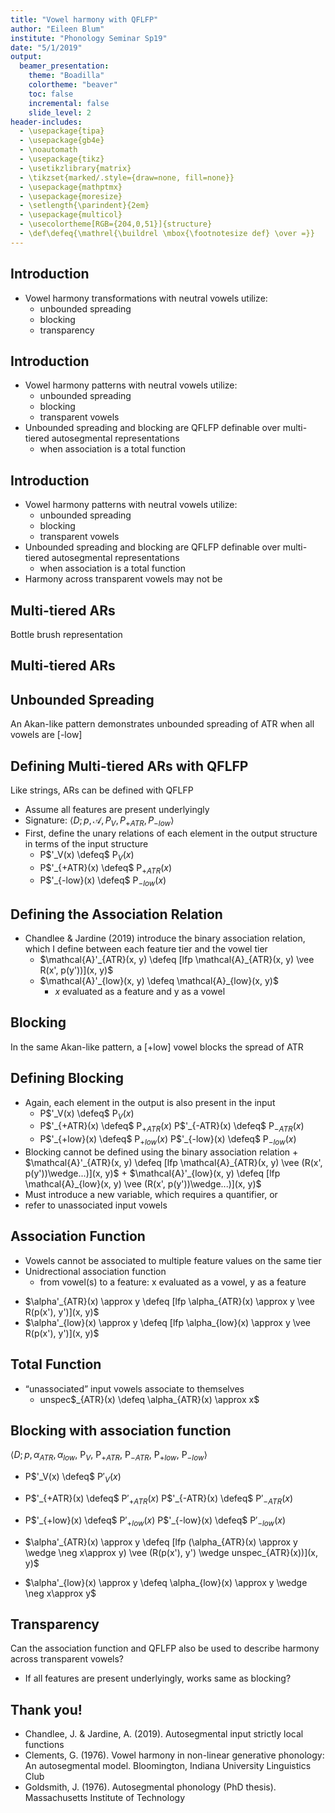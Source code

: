 ```yaml
---
title: "Vowel harmony with QFLFP"
author: "Eileen Blum"
institute: "Phonology Seminar Sp19"
date: "5/1/2019"
output: 
  beamer_presentation:
    theme: "Boadilla"
    colortheme: "beaver"
    toc: false
    incremental: false
    slide_level: 2
header-includes:
  - \usepackage{tipa}
  - \usepackage{gb4e}
  - \noautomath
  - \usepackage{tikz}
  - \usetikzlibrary{matrix}
  - \tikzset{marked/.style={draw=none, fill=none}}
  - \usepackage{mathptmx}
  - \usepackage{moresize}
  - \setlength{\parindent}{2em}
  - \usepackage{multicol}
  - \usecolortheme[RGB={204,0,51}]{structure}
  - \def\defeq{\mathrel{\buildrel \mbox{\footnotesize def} \over =}}
---
```


## Introduction

- Vowel harmony transformations with neutral vowels utilize:
    + unbounded spreading
    + blocking
    + transparency

## Introduction

- Vowel harmony patterns with neutral vowels utilize:
    + unbounded spreading
    + blocking
    + transparent vowels 
- Unbounded spreading and blocking are QFLFP definable over multi-tiered autosegmental representations
    + when association is a total function
    
## Introduction

- Vowel harmony patterns with neutral vowels utilize:
    + unbounded spreading
    + blocking
    + transparent vowels 
- Unbounded spreading and blocking are QFLFP definable over multi-tiered autosegmental representations
    + when association is a total function
- Harmony across transparent vowels may not be

## Multi-tiered ARs

Bottle brush representation

\begin{tikzpicture}[baseline=(current bounding box.north)]
  \matrix [matrix of nodes, ampersand replacement=\&, row sep=1.25ex, column sep=2.25ex, nodes={text height=0.75em, text depth=0.25em}] 
  {
               \& |(b)| $\pm$back \\
|(a)| $\pm$ATR \&                 \\
|(1)| V        \&                 \\
|(l)| $\pm$low \&                 \\
               \& |(r)| $\pm$round \\
  };
  \draw (a.south) -- (1.north);
  \draw (b.south) -- (1.north);
  \draw (1.south) -- (l.north);
  \draw (1.south) -- (r.north);
\end{tikzpicture}

## Multi-tiered ARs

\begin{multicols}{2}

Bottle brush representation

\begin{tikzpicture}[baseline=(current bounding box.north)]
  \matrix [matrix of nodes, ampersand replacement=\&, row sep=1.25ex, column sep=2.25ex, nodes={text height=0.75em, text depth=0.25em}] 
  {
               \& |(b)| $\pm$back \\
|(a)| $\pm$ATR \&                 \\
|(1)| V        \&                 \\
|(l)| $\pm$low \&                 \\
               \& |(r)| $\pm$round \\
  };
  \draw (a.south) -- (1.north);
  \draw (b.south) -- (1.north);
  \draw (1.south) -- (l.north);
  \draw (1.south) -- (r.north);
\end{tikzpicture}

\columnbreak

Obey OCP, NCC

\begin{tikzpicture}[baseline=(current bounding box.north)]
  \matrix [matrix of nodes, ampersand replacement=\&, row sep=2.25ex, column sep=2.25ex, nodes={text height=0.75em, text depth=0.25em}] 
  {
|(c)| +F \& |(d)| -F \& |(e)| +F\\
|(2)| V  \& |(3)| V  \& |(4)| V \\
|(f)| +G\\
  };
  \draw (c.south) -- (2.north);
  \draw (d.south) -- (3.north);
  \draw (e.south) -- (4.north);
  \draw foreach \x in {2, 3, 4} {(\x.south) -- (f.north)};
\end{tikzpicture}
\end{multicols}

## Unbounded Spreading

\noindent An Akan-like pattern demonstrates unbounded spreading of ATR when all vowels are [-low]

\begin{multicols}{2}

\begin{tikzpicture}[baseline=(current bounding box.north)]
  \matrix [matrix of nodes, ampersand replacement=\&, row sep=2.25ex, column sep=2.25ex, nodes={text height=0.75em, text depth=0.25em}] 
  {
|(a1)| +ATR \&          \& \\
|(1)| V    \& |(2)| V  \& |(3)| V \& |(4)| V \& $\mapsto$\\
|(a2)| -low\\
  };
  \draw (a1.south) -- (1.north);
  \draw foreach \x in {1, 2, 3, 4} {(\x.south) -- (a2.north)};
\end{tikzpicture}

\columnbreak

\begin{tikzpicture}[baseline=(current bounding box.north)]
  \matrix [matrix of nodes, ampersand replacement=\&, row sep=2.25ex, column sep=2.25ex, nodes={text height=0.75em, text depth=0.25em}] 
  {
|(a1)| +ATR \&          \& \\
|(1)| V    \& |(2)| V  \& |(3)| V \& |(4)| V \\
|(a2)| -low\\
  };
  \draw foreach \x in {1, 2, 3, 4} {(a1.south) -- (\x.north)};
  \draw foreach \x in {1, 2, 3, 4} {(\x.south) -- (a2.north)};
\end{tikzpicture}
\end{multicols}

## Defining Multi-tiered ARs with QFLFP

Like strings, ARs can be defined with QFLFP

- Assume all features are present underlyingly
- Signature: $\langle D; p,\mathcal{A}, P_V, P_{+ATR}, P_{-low}\rangle$
- First, define the unary relations of each element in the output structure in terms of the input structure
    + P$'_V(x) \defeq$ P$_V(x)$
    + P$'_{+ATR}(x) \defeq$ P$_{+ATR}(x)$
    + P$'_{-low}(x) \defeq$ P$_{-low}(x)$
    
## Defining the Association Relation

- Chandlee & Jardine (2019) introduce the binary association relation, which I define between each feature tier and the vowel tier
    + $\mathcal{A}'_{ATR}(x, y) \defeq [lfp \mathcal{A}_{ATR}(x, y) \vee R(x', p(y'))](x, y)$
    + $\mathcal{A}'_{low}(x, y) \defeq \mathcal{A}_{low}(x, y)$
        - $x$ evaluated as a feature and y as a vowel

## Blocking

\noindent In the same Akan-like pattern, a [+low] vowel blocks the spread of ATR

\begin{multicols}{2}

\begin{tikzpicture}[baseline=(current bounding box.north)]
  \matrix [matrix of nodes, ampersand replacement=\&, row sep=2.25ex, column sep=2.25ex, nodes={text height=0.75em, text depth=0.25em}] 
  {
|(a1)| +ATR \&         \& |(b1)| -ATR\\
|(1)| V     \& |(2)| V \& |(3)| V \& |(4)| V \& $\mapsto$\\
|(a2)| -low \&         \& |(b2)| +low \\
  };
  \draw (a1.south) -- (1.north);
  \draw (b1.south) -- (3.north);
  \draw foreach \x in {1, 2} {(\x.south) -- (a2.north)};
  \draw foreach \x in {3, 4} {(\x.south) -- (b2.north)};
\end{tikzpicture}

\columnbreak

\begin{tikzpicture}[baseline=(current bounding box.north)]
  \matrix [matrix of nodes, ampersand replacement=\&, row sep=2.25ex, column sep=2.25ex, nodes={text height=0.75em, text depth=0.25em}] 
  {
|(a1)| +ATR \&         \& |(b1)| -ATR\\
|(1)| V     \& |(2)| V \& |(3)| V \& |(4)| V \\
|(a2)| -low \&         \& |(b2)| +low \\
  };
  \draw foreach \x in {1, 2} {(a1.south) -- (\x.north)};
  \draw foreach \x in {3, 4} {(b1.south) -- (\x.north)};
  \draw foreach \x in {1, 2} {(\x.south) -- (a2.north)};
  \draw foreach \x in {3, 4} {(\x.south) -- (b2.north)};
\end{tikzpicture}
\end{multicols}

## Defining Blocking

- Again, each element in the output is also present in the input
    + P$'_V(x) \defeq$ P$_V(x)$
    + P$'_{+ATR}(x) \defeq$ P$_{+ATR}(x)$ \hspace{0.15in} P$'_{-ATR}(x) \defeq$ P$_{-ATR}(x)$
    + P$'_{+low}(x) \defeq$ P$_{+low}(x)$ \hspace{0.25in} P$'_{-low}(x) \defeq$ P$_{-low}(x)$
- Blocking cannot be defined using the binary association relation 
      + $\mathcal{A}'_{ATR}(x, y) \defeq [lfp \mathcal{A}_{ATR}(x, y) \vee (R(x', p(y'))\wedge...)](x, y)$
      + $\mathcal{A}'_{low}(x, y) \defeq [lfp \mathcal{A}_{low}(x, y) \vee (R(x', p(y'))\wedge...)](x, y)$
- Must introduce a new variable, which requires a quantifier, or
- refer to unassociated input vowels

## Association Function

- Vowels cannot be associated to multiple feature values on the same tier
- Unidrectional association function 
    + from vowel(s) to a feature: x evaluated as a vowel, y as a feature

\begin{tikzpicture}[baseline=(current bounding box.north)]
  \matrix [matrix of math nodes, ampersand replacement=\&, row sep=2.5ex, column sep=2.25ex, nodes={text height=1em, text depth=0.5em}] 
  {
|(a)| +ATR_1 \&             \&             \&           \& |(c)| +ATR_{1^1}\\
|(1)| V_2    \& |(2)| V_3   \& |(3)| V_4   \& \mapsto   \& |(4)| V_{2^1} \& |(5)| V_{3^1} \& |(6)| V_{4^1} \\
|(b)| -low_5 \&             \&             \&           \& |(d)| -low_{5^1}\\
  };
  \draw[black,<-] (a.south) -- (1.north);
  \draw[black,->] foreach \x in {1, 2, 3} {(\x.south) -- (b.north)};
  \draw[black,<-] foreach \x in {4, 5, 6} {(c.south) -- (\x.north)};
  \draw[black,->] foreach \x in {4, 5, 6} {(\x.south) -- (d.north)};
  \end{tikzpicture}
- $\alpha'_{ATR}(x) \approx y \defeq [lfp \alpha_{ATR}(x) \approx y \vee R(p(x'), y')](x, y)$
- $\alpha'_{low}(x) \approx y \defeq [lfp \alpha_{low}(x) \approx y \vee R(p(x'), y')](x, y)$

## Total Function

- "unassociated" input vowels associate to themselves
    + unspec$_{ATR}(x) \defeq \alpha_{ATR}(x) \approx x$

\begin{tikzpicture}[baseline=(current bounding box.north)]
  \matrix [matrix of nodes, ampersand replacement=\&, row sep=2.5ex, column sep=2.25ex, nodes={text height=1em, text depth=0.5em}] 
  {
|(a)| +ATR$_1$ \&             \&             \&           \& |(c)| +ATR$_{1^1}$\\
|(1)| V$_2$    \& |(2)| V$_3$ \& |(3)| V$_4$ \& $\mapsto$ \& |(4)| V$_{2^1}$ \& |(5)| V$_{3^1}$ \& |(6)| V$_{4^1}$ \\
|(b)| -low$_5$ \&             \&             \&           \& |(d)| -low$_{5^1}$\\
  };
  \draw[black,<-] (a.south) -- (1.north);
  \draw[black,->] foreach \x in {1, 2, 3} {(\x.south) -- (b.north)};
  \draw[black,<-] foreach \x in {4, 5, 6} {(c.south) -- (\x.north)};
  \draw[black,->] foreach \x in {4, 5, 6} {(\x.south) -- (d.north)};
  \path (2) edge [loop above] (2);
  \path (3) edge [loop above] (3);
  \end{tikzpicture}
  
## Blocking with association function

\noindent $\langle D; p, \alpha_{ATR}, \alpha_{low}$, P$_V$, P$_{+ATR}$, P$_{-ATR}$, P$_{+low}$, P$_{-low}\rangle$ 

- P$'_V(x) \defeq$ P$'_V(x)$
- P$'_{+ATR}(x) \defeq$ P$'_{+ATR}(x)$ \hspace{0.15in} P$'_{-ATR}(x) \defeq$ P$'_{-ATR}(x)$
- P$'_{+low}(x) \defeq$ P$'_{+low}(x)$ \hspace{0.25in} P$'_{-low}(x) \defeq$ P$'_{-low}(x)$

- $\alpha'_{ATR}(x) \approx y \defeq [lfp (\alpha_{ATR}(x) \approx y \wedge \neg x\approx y) \vee (R(p(x'), y') \wedge unspec_{ATR}(x))](x, y)$
- $\alpha'_{low}(x) \approx y \defeq  \alpha_{low}(x) \approx y \wedge \neg x\approx y$

## Transparency

\noindent Can the association function and QFLFP also be used to describe harmony across transparent vowels?

\noindent \begin{tikzpicture}[baseline=(current bounding box.north)]
  \matrix [matrix of nodes, ampersand replacement=\&, row sep=2.5ex, column sep=0.5ex, nodes={text height=1em, text depth=0.5em}] 
  {
|(a1)| +back$_1$ \& |(b1)| -back$_2$ \&             \& |(b3)| +back$_3$ \&           \& |(c1)| +back$_{1^1}$ \& |(d1)| -back$_{2^1}$ \& \& |(e1)| +back$_{3^1}$ \\
|(1)| V$_4$      \& |(2)| V$_5$      \& |(3)| V$_6$ \& |(4)| V$_7$ \& $\mapsto$ \& |(5)| V$_{4^1}$           \& |(6)| V$_{5^1}$ \& |(7)| V$_{6^1}$ \& |(8)| V$_{7^1}$\\
|(a2)| +low$_8$  \& |(b2)| -low$_9$  \&             \& |(c2)| +low$_10$ \&           \& |(d2)| +low$_{8^1}$ \& |(e2)| -low$_{9^1}$ \& \& |(f2)| +low$_{10^1}$\\
  };
  \draw[black,<-] (a1.south) -- (1.north);
  \draw[black,<-] (b1.south) -- (2.north);
  \draw[black,<-] (b3.south) -- (4.north);
  \draw[black,->] (1.south) -- (a2.north);
  \draw[black,->] foreach \x in {2, 3} {(\x.south) -- (b2.north)};
  \draw[black,->] (4.south) -- (c2.north);
  \draw[black,<-] (c1.south) -- (5.north);
  \draw[black,<-] (e1.south) -- (8.north);
  \draw[black,<-] foreach \x in {6, 7} {(d1.south) -- (\x.north)};
  \draw[black,->] (5.south) -- (d2.north);
  \draw[black,->] foreach \x in {6, 7} {(\x.south) -- (e2.north)};
  \draw[black,->] (8.south) -- (f2.north);
  \end{tikzpicture}
- If all features are present underlyingly, works same as blocking?

## Thank you!

\underline{References}

- Chandlee, J. & Jardine, A. (2019). Autosegmental input strictly local functions
- Clements, G. (1976). Vowel harmony in non-linear generative phonology: An autosegmental model. Bloomington, Indiana University Linguistics Club
- Goldsmith, J. (1976). Autosegmental phonology (PhD thesis). Massachusetts Institute of Technology